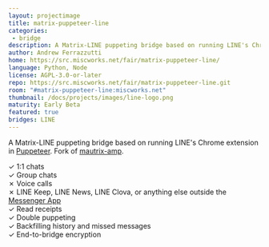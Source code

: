 ```yaml
---
layout: projectimage
title: matrix-puppeteer-line
categories:
 - bridge
description: A Matrix-LINE puppeting bridge based on running LINE's Chrome extension in Puppeteer
author: Andrew Ferrazzutti
home: https://src.miscworks.net/fair/matrix-puppeteer-line/
language: Python, Node
license: AGPL-3.0-or-later
repo: https://src.miscworks.net/fair/matrix-puppeteer-line.git
room: "#matrix-puppeteer-line:miscworks.net"
thumbnail: /docs/projects/images/line-logo.png
maturity: Early Beta
featured: true
bridges: LINE
---
```


A Matrix-LINE puppeting bridge based on running LINE's Chrome extension in [Puppeteer](https://github.com/puppeteer/puppeteer).
Fork of [mautrix-amp](https://mau.dev/tulir/mautrix-amp/).

✓ 1:1 chats  
✓ Group chats  
✗ Voice calls  
✗ LINE Keep, LINE News, LINE Clova, or anything else outside the [Messenger App](https://line.me/en/#communication)  
✓ Read receipts  
✓ Double puppeting  
✓ Backfilling history and missed messages  
✓ End-to-bridge encryption
